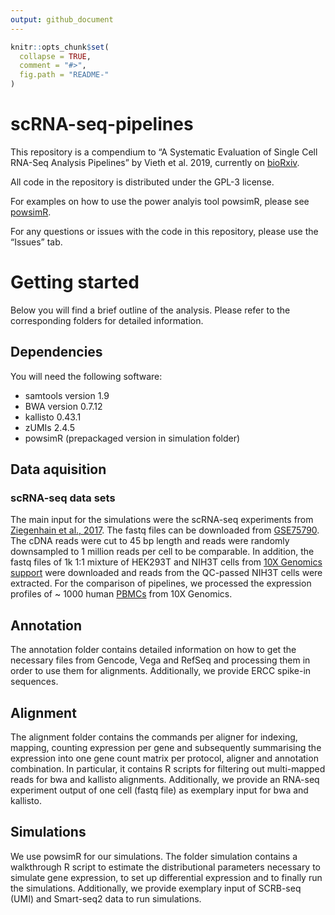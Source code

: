 ```yaml
---
output: github_document
---
```


<!-- README.md is generated from README.Rmd. Please edit that file -->

```r
knitr::opts_chunk$set(
  collapse = TRUE,
  comment = "#>",
  fig.path = "README-"
)
```

# scRNA-seq-pipelines
This repository is a compendium to "A Systematic Evaluation of Single Cell RNA-Seq Analysis Pipelines" by Vieth et al. 2019, currently on [bioRxiv](https://www.biorxiv.org/content/10.1101/583013v1).

All code in the repository is distributed under the GPL-3 license.

For examples on how to use the power analyis tool powsimR, please see [powsimR](https://github.com/bvieth/powsimR).

For any questions or issues with the code in this repository, please use the "Issues" tab.

# Getting started

Below you will find a brief outline of the analysis. Please refer to the corresponding folders for detailed information.

## Dependencies

You will need the following software:

  * samtools version 1.9
  * BWA version 0.7.12
  * kallisto 0.43.1
  * zUMIs 2.4.5
  * powsimR (prepackaged version in simulation folder)
  
## Data aquisition

### scRNA-seq data sets

The main input for the simulations were the scRNA-seq experiments from [Ziegenhain et al., 2017](https://www.sciencedirect.com/science/article/pii/S1097276517300497?via%3Dihub). The fastq files can be downloaded from [GSE75790](https://www.ncbi.nlm.nih.gov/geo/query/acc.cgi?acc=GSE75790). The cDNA reads were cut to 45 bp length and reads were randomly downsampled to 1 million reads per cell to be comparable. In addition, the fastq files of 1k 1:1 mixture of HEK293T and NIH3T cells from [10X Genomics support](https://support.10xgenomics.com/single-cell-gene-expression/datasets/3.0.2/1k_hgmm_v3) were downloaded and reads from the QC-passed NIH3T cells were extracted. 
For the comparison of pipelines, we processed the expression profiles of ~ 1000 human [PBMCs](https://support.10xgenomics.com/single-cell-gene-expression/datasets/3.0.0/pbmc_1k_v3) from 10X Genomics.

## Annotation

The annotation folder contains detailed information on how to get the necessary files from Gencode, Vega and RefSeq and processing them in order to use them for alignments. Additionally, we provide ERCC spike-in sequences.

## Alignment

The alignment folder contains the commands per aligner for indexing, mapping, counting expression per gene and subsequently summarising the expression into one gene count matrix per protocol, aligner and annotation combination. In particular, it contains R scripts for filtering out multi-mapped reads for bwa and kallisto alignments. Additionally, we provide an RNA-seq experiment output of one cell (fastq file) as exemplary input for bwa and kallisto.

## Simulations

We use powsimR for our simulations. The folder simulation contains a walkthrough R script to estimate the distributional parameters necessary to simulate gene expression, to set up differential expression and to finally run the simulations. Additionally, we provide exemplary input of SCRB-seq (UMI) and Smart-seq2 data to run simulations.



